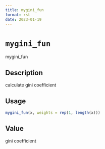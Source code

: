```yaml
--- 
title: mygini_fun 
format: rst 
date: 2023-01-19 
--- 
```

# `mygini_fun`

mygini_fun


## Description

calculate gini coefficient


## Usage

```r
mygini_fun(x, weights = rep(1, length(x)))
```


## Value

gini coefficient



